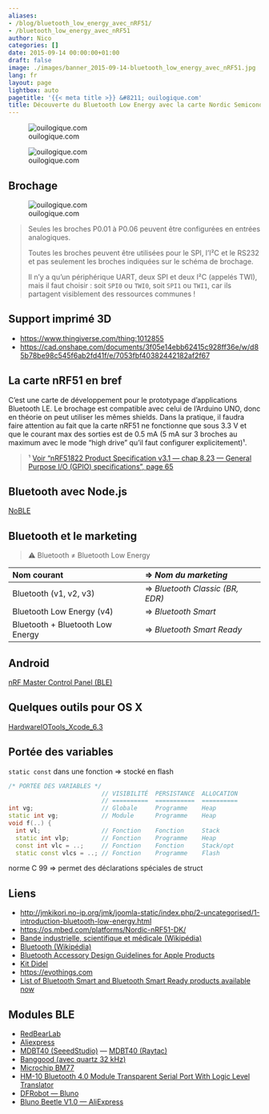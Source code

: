 ```yaml
---
aliases:
- /blog/bluetooth_low_energy_avec_nRF51/
- /bluetooth_low_energy_avec_nRF51
author: Nico
categories: []
date: 2015-09-14 00:00:00+01:00
draft: false
image: ./images/banner_2015-09-14-bluetooth_low_energy_avec_nRF51.jpg
lang: fr
layout: page
lightbox: auto
pagetitle: '{{< meta title >}} &#8211; ouilogique.com'
title: Découverte du Bluetooth Low Energy avec la carte Nordic Semiconductor nRF51
---
```


![ouilogique.com][img_1]

[img_1]: ./images/nRF51_001.jpg

![ouilogique.com][img_2]

[img_2]: ./images/nRF51_002.jpg

## Brochage

![ouilogique.com][img_3]

[img_3]: ./images/xnRF51-DK_Pinout_4.png

> Seules les broches P0.01 à P0.06 peuvent être configurées en entrées analogiques.
>
> Toutes les broches peuvent être utilisées pour le SPI, l’I²C et le RS232 et pas seulement les broches indiquées sur le schéma de brochage.
>
> Il n’y a qu’un périphérique UART, deux SPI et deux I²C (appelés TWI), mais il faut choisir : soit `SPI0` ou `TWI0`, soit `SPI1` ou `TWI1`, car ils partagent visiblement des ressources communes !

## Support imprimé 3D

-   <https://www.thingiverse.com/thing:1012855>
-   <https://cad.onshape.com/documents/3f05e14ebb62415c928ff36e/w/d85b78be98c545f6ab2fd41f/e/7053fbf40382442182af2f67>

## La carte nRF51 en bref

C’est une carte de développement pour le prototypage d’applications Bluetooth LE. Le brochage est compatible avec celui de l’Arduino UNO, donc en théorie on peut utiliser les mêmes shields. Dans la pratique, il faudra faire attention au fait que la carte nRF51 ne fonctionne que sous 3.3 V et que le courant max des sorties est de 0.5 mA (5 mA sur 3 broches au maximum avec le mode “high drive” qu’il faut configurer explicitement)¹.

> ¹ [Voir “nRF51822 Product Specification v3.1 — chap 8.23 — General Purpose I/O (GPIO) specifications”, page 65](https://www.nordicsemi.com/eng/nordic/download_resource/20339/13/3799285)

## Bluetooth avec Node.js

[NoBLE](https://github.com/noble/noble)

## Bluetooth et le marketing

> ⚠ Bluetooth ≠ Bluetooth Low Energy

| Nom courant                      | ⇒ _Nom du marketing_            |
| :------------------------------- | :------------------------------ |
| Bluetooth (v1, v2, v3)           | ⇒ _Bluetooth Classic (BR, EDR)_ |
| Bluetooth Low Energy (v4)        | ⇒ _Bluetooth Smart_             |
| Bluetooth + Bluetooth Low Energy | ⇒ _Bluetooth Smart Ready_       |

## Android

[nRF Master Control Panel (BLE)](https://play.google.com/store/apps/details?id=no.nordicsemi.android.mcp&hl=en)

## Quelques outils pour OS X

[HardwareIOTools_Xcode_6.3](http://adcdownload.apple.com/Developer_Tools/Hardware_IO_Tools_for_Xcode_6.3/HardwareIOTools_Xcode_6.3.dmg)

## Portée des variables

`static const` dans une fonction ⇒ stocké en flash

```c++
/* PORTÉE DES VARIABLES */
                          // VISIBILITÉ  PERSISTANCE  ALLOCATION
                          // ==========  ===========  ==========
int vg;                   // Globale     Programme    Heap
static int vg;            // Module      Programme    Heap
void f(..) {
  int vl;                 // Fonction    Fonction     Stack
  static int vlp;         // Fonction    Programme    Heap
  const int vlc = ..;     // Fonction    Fonction     Stack/opt
  static const vlcs = ..; // Fonction    Programme    Flash
```

norme C 99 ⇒ permet des déclarations spéciales de struct

## Liens

-   <http://jmkikori.no-ip.org/jmk/joomla-static/index.php/2-uncategorised/1-introduction-bluetooth-low-energy.html>{rel="nofollow"}
-   <https://os.mbed.com/platforms/Nordic-nRF51-DK/>
-   [Bande industrielle, scientifique et médicale (Wikipédia)](https://fr.wikipedia.org/wiki/Bande_industrielle,_scientifique_et_médicale)
-   [Bluetooth (Wikipédia)](https://fr.wikipedia.org/wiki/Bluetooth)
-   [Bluetooth Accessory Design Guidelines for Apple Products](https://developer.apple.com/accessories/Accessory-Design-Guidelines.pdf)
-   [Kit Didel](https://www.didel.com/diduino/AdanRF51.pdf)
-   [https://evothings.com](https://evothings.com){rel="nofollow"}
-   [List of Bluetooth Smart and Bluetooth Smart Ready products available now](http://www.bluetooth.com/Pages/Bluetooth-Smart-Devices-List.aspx){rel="nofollow"}

## Modules BLE

-   [RedBearLab](https://redbear.cc/particle){rel="nofollow"}
-   [Aliexpress](https://www.aliexpress.us/item/2251832148008595.html?gatewayAdapt=fra2usa4itemAdapt&_randl_shipto=US)
-   [MDBT40 (SeeedStudio)](https://www.seeedstudio.com/MDBT40-ANT-P256V3-nRF51422-based-BLE-Module-p-2507.html)
—   [MDBT40 (Raytac)](https://www.raytac.com/download/MDBT40/MDBT40%20spec-Version%20A3.pdf){rel="nofollow"}
-   [Banggood (avec quartz 32 kHz)](https://www.banggood.com/sitemap.html){rel="nofollow"}
-   [Microchip BM77](https://www.microchip.com/)
-   [HM-10 Bluetooth 4.0 Module Transparent Serial Port With Logic Level Translator](https://www.banggood.com/sitemap.html){rel="nofollow"}
-   [DFRobot — Bluno](https://www.dfrobot.com/)
-   [Bluno Beetle V1.0 — AliExpress](https://www.aliexpress.us/item/2251832270221101.html?gatewayAdapt=fra2usa4itemAdapt&_randl_shipto=US)
